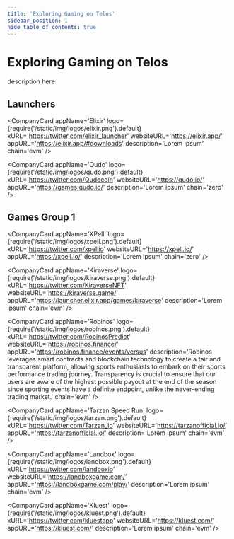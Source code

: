 ---
title: 'Exploring Gaming on Telos'
sidebar_position: 1
hide_table_of_contents: true
---


# Exploring Gaming on Telos

description here

## Launchers

<div class="app-cards-display">

<CompanyCard
    appName='Elixir'
    logo={require('/static/img/logos/elixir.png').default}
    xURL='https://twitter.com/elixir_launcher'
    websiteURL='https://elixir.app/'
    appURL='https://elixir.app/#downloads'
    description='Lorem ipsum'
    chain='evm'
/>

<CompanyCard
    appName='Qudo'
    logo={require('/static/img/logos/qudo.png').default}
    xURL='https://twitter.com/Qudocoin'
    websiteURL='https://qudo.io/'
    appURL='https://games.qudo.io/'
    description='Lorem ipsum'
    chain='zero'
/>

</div>

## Games Group 1

<div class="app-cards-display">

<CompanyCard
    appName='XPell'
    logo={require('/static/img/logos/xpell.png').default}
    xURL='https://twitter.com/xpellio'
    websiteURL='https://xpell.io/'
    appURL='https://xpell.io/'
    description='Lorem ipsum'
    chain='zero'
/>

<CompanyCard
    appName='Kiraverse'
    logo={require('/static/img/logos/kiraverse.png').default}
    xURL='https://twitter.com/KiraverseNFT'
    websiteURL='https://kiraverse.game/'
    appURL='https://launcher.elixir.app/games/kiraverse'
    description='Lorem ipsum'
    chain='evm'
/>

<CompanyCard
    appName='Robinos'
    logo={require('/static/img/logos/robinos.png').default}
    xURL='https://twitter.com/RobinosPredict'
    websiteURL='https://robinos.finance/'
    appURL='https://robinos.finance/events/versus'
    description='Robinos leverages smart contracts and blockchain technology to create a fair and transparent platform, allowing sports enthusiasts to embark on their sports performance trading journey. Transparency is crucial to ensure that our users are aware of the highest possible payout at the end of the season since sporting events have a definite endpoint, unlike the never-ending trading market.'
    chain='evm'
/>

<CompanyCard
    appName='Tarzan Speed Run'
    logo={require('/static/img/logos/tarzan.png').default}
    xURL='https://twitter.com/Tarzan_io'
    websiteURL='https://tarzanofficial.io/'
    appURL='https://tarzanofficial.io/'
    description='Lorem ipsum'
    chain='evm'
/>

<CompanyCard
    appName='Landbox'
    logo={require('/static/img/logos/landbox.png').default}
    xURL='https://twitter.com/landboxio'
    websiteURL='https://landboxgame.com/'
    appURL='https://landboxgame.com/play/'
    description='Lorem ipsum'
    chain='evm'
/>

<CompanyCard
    appName='Kluest'
    logo={require('/static/img/logos/kluest.png').default}
    xURL='https://twitter.com/kluestapp'
    websiteURL='https://kluest.com/'
    appURL='https://kluest.com/'
    description='Lorem ipsum'
    chain='evm'
/>

</div>